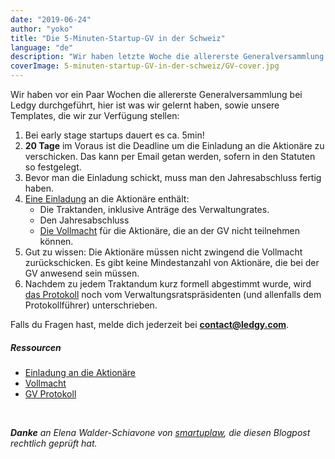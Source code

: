 ```yaml
---
date: "2019-06-24"
author: "yoko"
title: "Die 5-Minuten-Startup-GV in der Schweiz"
language: "de"
description: "Wir haben letzte Woche die allererste Generalversammlung bei Ledgy durchgeführt. In diesem Post teilen wir unsere Templates sowie unsere Learnings."
coverImage: 5-minuten-startup-GV-in-der-schweiz/GV-cover.jpg
---
```


Wir haben vor ein Paar Wochen die allererste Generalversammlung bei Ledgy durchgeführt,
hier ist was wir gelernt haben, sowie unsere Templates, die wir zur Verfügung stellen:


1. Bei early stage startups dauert es ca. 5min!
2. **20 Tage** im Voraus ist die Deadline um die Einladung an die Aktionäre zu verschicken. Das kann per Email getan werden, sofern in den Statuten so festgelegt.
3. Bevor man die Einladung schickt, muss man den Jahresabschluss fertig haben.
4. [Eine Einladung](https://docs.google.com/document/d/1KKhzYvQEJ-u8n5OIoszwzrrG5QuHQ58I/) an die Aktionäre enthält:
    * Die Traktanden, inklusive Anträge des Verwaltungrates.
    * Den Jahresabschluss
    * [Die Vollmacht](https://docs.google.com/document/d/1iP5t4g2Hb848_iXQfW-3vjXNS0rzc99B/) für die Aktionäre, die an der GV nicht teilnehmen können.
5. Gut zu wissen: Die Aktionäre müssen nicht zwingend die Vollmacht zurückschicken. Es gibt keine Mindestanzahl von Aktionäre, die bei der GV anwesend sein müssen.
6. Nachdem zu jedem Traktandum kurz formell abgestimmt wurde, wird [das Protokoll](https://docs.google.com/document/d/1LKdj7ks8myvbhk8YSJ1Wn_UDbDvPgmNSoBNr9oF2mKI/edit#) noch vom Verwaltungsratspräsidenten (und allenfalls dem Protokollführer) unterschrieben.

Falls du Fragen hast, melde dich jederzeit bei **contact@ledgy.com**.

##### Ressourcen
* [Einladung an die Aktionäre](https://docs.google.com/document/d/1KKhzYvQEJ-u8n5OIoszwzrrG5QuHQ58I/)
* [Vollmacht](https://docs.google.com/document/d/1iP5t4g2Hb848_iXQfW-3vjXNS0rzc99B/)
* [GV Protokoll](https://docs.google.com/document/d/1LKdj7ks8myvbhk8YSJ1Wn_UDbDvPgmNSoBNr9oF2mKI/edit#)
<br/>


_***Danke*** an Elena Walder-Schiavone von [smartuplaw](https://www.smartuplaw.ch), die diesen Blogpost rechtlich geprüft hat._
